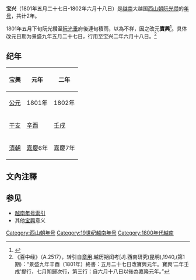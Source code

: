 {{Eranamebox|年号=宝兴
|起讫时间= 1801年-1802年
|政权= [[西山朝|西山朝]]
|帝王=[[阮光缵|阮光缵]]
|历时= 2年
|timeline=
|说明=
}}
'''宝兴'''（1801年五月二十七日-1802年六月十八日）是[[越南|越南]]大越国[[西山朝|西山朝]][[阮光缵|阮光缵]]的[[年号|年号]]，共计2年。

1801年五月下旬阮光纘至[[阮光垂|阮光垂]]府後連旬積雨，以為不祥，因之改元'''寶興'''<ref>{{cite web | url=http://lib.nomfoundation.org/collection/1/volume/162/page/52 | title=大南正編列傳初集 | accessdate=2013-05-01 | archive-date=2014-03-30 | archive-url=https://web.archive.org/web/20140330083146/http://lib.nomfoundation.org/collection/1/volume/162/page/52 | dead-url=no }}</ref>。具体改元日期为景盛九年五月二十七日，行用至宝兴二年六月十八日。<ref>《百中经》（A.2517），转引自[[章用|章用]].越历朔闰考[J].西南研究(昆明),1940,(第1期)：“景盛九年辛酉（1801年）終書：五月二十七日改寶興元年。寶興‘二年壬戌’提行，七月朔歸次行，第三行：自六月十八日以後為嘉隆元年。”</ref>

==纪年==

{| class="wikitable"  style="text-align:center"
!宝興||元年||二年
|-
![[公元|公元]]
|1801年||1802年
|-
![[干支纪年|干支]]
|[[辛酉|辛酉]]||[[壬戌|壬戌]]
|-
![[清朝|清朝]]
|[[嘉慶|嘉慶]]6年||嘉慶7年
|}

==文內注釋==
{{reflist}}

==参见==
*[[越南年号索引|越南年号索引]]
*其他[[宝興|宝興]]意义

{{年号|[[景盛|景盛]]|[[越南年号索引|越南西山朝年号]]|[[阮朝|阮朝]]：[[嘉隆|嘉隆]]}}
{{越南年號}}
[[Category:西山朝年号|Category:西山朝年号]]
[[Category:19世纪越南年号|Category:19世纪越南年号]]
[[Category:1800年代越南|Category:1800年代越南]]